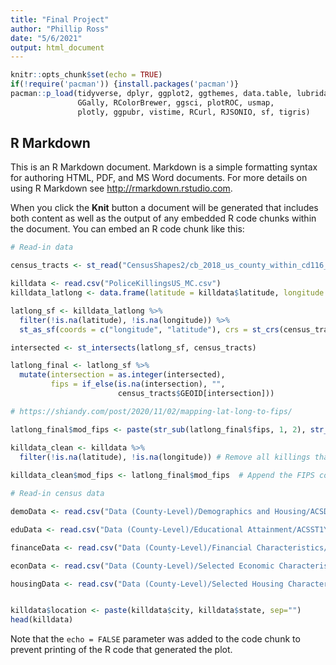 ```yaml
---
title: "Final Project"
author: "Phillip Ross"
date: "5/6/2021"
output: html_document
---
```


```r
knitr::opts_chunk$set(echo = TRUE)
if(!require('pacman')) {install.packages('pacman')}
pacman::p_load(tidyverse, dplyr, ggplot2, ggthemes, data.table, lubridate,
               GGally, RColorBrewer, ggsci, plotROC, usmap,
               plotly, ggpubr, vistime, RCurl, RJSONIO, sf, tigris)
```

## R Markdown

This is an R Markdown document. Markdown is a simple formatting syntax for authoring HTML, PDF, and MS Word documents. For more details on using R Markdown see <http://rmarkdown.rstudio.com>.

When you click the **Knit** button a document will be generated that includes both content as well as the output of any embedded R code chunks within the document. You can embed an R code chunk like this:

```r
# Read-in data

census_tracts <- st_read("CensusShapes2/cb_2018_us_county_within_cd116_500k.shp", quiet = TRUE)

killdata <- read.csv("PoliceKillingsUS_MC.csv")
killdata_latlong <- data.frame(latitude = killdata$latitude, longitude = killdata$longitude)

latlong_sf <- killdata_latlong %>%
  filter(!is.na(latitude), !is.na(longitude)) %>%
  st_as_sf(coords = c("longitude", "latitude"), crs = st_crs(census_tracts))

intersected <- st_intersects(latlong_sf, census_tracts)

latlong_final <- latlong_sf %>%
  mutate(intersection = as.integer(intersected),
         fips = if_else(is.na(intersection), "",
                        census_tracts$GEOID[intersection]))

# https://shiandy.com/post/2020/11/02/mapping-lat-long-to-fips/

latlong_final$mod_fips <- paste(str_sub(latlong_final$fips, 1, 2), str_sub(latlong_final$fips, -3, -1), sep = "") # Needed to fix the FIPS as the GEOID does seems to put the block code in the middle of the State and County identifier which is incorrect

killdata_clean <- killdata %>%
  filter(!is.na(latitude), !is.na(longitude)) # Remove all killings that don't have latitude/longitude
  
killdata_clean$mod_fips <- latlong_final$mod_fips  # Append the FIPS code onto the data
```

```r
# Read-in census data

demoData <- read.csv("Data (County-Level)/Demographics and Housing/ACSDP1Y2019.DP05_data_with_overlays_2021-04-29T104649.csv", skip = 1, header = T)

eduData <- read.csv("Data (County-Level)/Educational Attainment/ACSST1Y2019.S1501_data_with_overlays_2021-05-07T192056.csv", skip = 1, header = T)

financeData <- read.csv("Data (County-Level)/Financial Characteristics/ACSST1Y2019.S2503_data_with_overlays_2021-05-07T193752.csv", skip = 1, header = T)

econData <- read.csv("Data (County-Level)/Selected Economic Characteristics/ACSDP1Y2019.DP03_data_with_overlays_2021-05-07T193216.csv", skip = 1, header = T)

housingData <- read.csv("Data (County-Level)/Selected Housing Characteristics/ACSDP1Y2019.DP04_data_with_overlays_2021-04-29T141348.csv", skip = 1, header = T)
```

```r



```

```r
killdata$location <- paste(killdata$city, killdata$state, sep="")
head(killdata)
```

Note that the `echo = FALSE` parameter was added to the code chunk to prevent printing of the R code that generated the plot.
